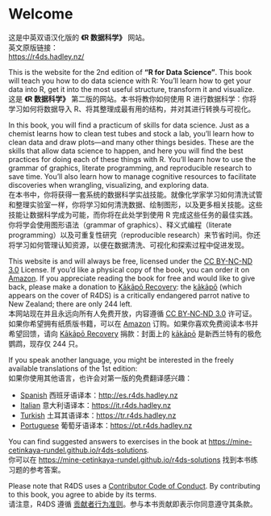 # Welcome {.unnumbered}

::: {.callout-tip}
这是中英双语汉化版的 **《R 数据科学》** 网站。   
英文原版链接：  
[https://r4ds.hadley.nz/](https://r4ds.hadley.nz/)
:::

This is the website for the 2nd edition of **"R for Data Science"**. This book will teach you how to do data science with R: You'll learn how to get your data into R, get it into the most useful structure, transform it and visualize.  
这是 **《R 数据科学》** 第二版的网站。本书将教你如何使用 R 进行数据科学：你将学习如何将数据导入 R、将其整理成最有用的结构，并对其进行转换与可视化。

In this book, you will find a practicum of skills for data science. Just as a chemist learns how to clean test tubes and stock a lab, you'll learn how to clean data and draw plots---and many other things besides. These are the skills that allow data science to happen, and here you will find the best practices for doing each of these things with R. You'll learn how to use the grammar of graphics, literate programming, and reproducible research to save time. You'll also learn how to manage cognitive resources to facilitate discoveries when wrangling, visualizing, and exploring data.  
在本书中，你将获得一套系统的数据科学实战技能。就像化学家学习如何清洗试管和整理实验室一样，你将学习如何清洗数据、绘制图形，以及更多相关技能。这些技能让数据科学成为可能，而你将在此处学到使用 R 完成这些任务的最佳实践。你将学会使用图形语法（grammar of graphics）、释义式编程（literate programming）以及可重复性研究（reproducible research）来节省时间。你还将学习如何管理认知资源，以便在数据清洗、可视化和探索过程中促进发现。

This website is and will always be free, licensed under the [CC BY-NC-ND 3.0](https://creativecommons.org/licenses/by-nc-nd/3.0/us/) License. If you'd like a physical copy of the book, you can order it on [Amazon](https://www.amazon.com/dp/1492097403?&tag=hadlwick-20). If you appreciate reading the book for free and would like to give back, please make a donation to [Kākāpō Recovery](https://www.doc.govt.nz/kakapo-donate): the [kākāpō](https://www.youtube.com/watch?v=9T1vfsHYiKY) (which appears on the cover of R4DS) is a critically endangered parrot native to New Zealand; there are only 244 left.  
本网站现在并且永远向所有人免费开放，内容遵循 [CC BY‑NC‑ND 3.0](https://creativecommons.org/licenses/by-nc-nd/3.0/us/) 许可证。如果你希望拥有纸质版书籍，可以在 [Amazon](https://www.amazon.com/dp/1492097403?&tag=hadlwick-20) 订购。如果你喜欢免费阅读本书并希望回馈，请向 [Kākāpō Recovery](https://www.doc.govt.nz/kakapo-donate) 捐款：封面上的 [kākāpō](https://www.youtube.com/watch?v=9T1vfsHYiKY) 是新西兰特有的极危鹦鹉，现存仅 244 只。

If you speak another language, you might be interested in the freely available translations of the 1st edition:  
如果你使用其他语言，也许会对第一版的免费翻译感兴趣：

* [Spanish](http://es.r4ds.hadley.nz)
  西班牙语译本：[http://es.r4ds.hadley.nz](http://es.r4ds.hadley.nz)
* [Italian](https://it.r4ds.hadley.nz)
  意大利语译本：[https://it.r4ds.hadley.nz](https://it.r4ds.hadley.nz)
* [Turkish](https://tr.r4ds.hadley.nz)
  土耳其语译本：[https://tr.r4ds.hadley.nz](https://tr.r4ds.hadley.nz)
* [Portuguese](https://pt.r4ds.hadley.nz)
  葡萄牙语译本：[https://pt.r4ds.hadley.nz](https://pt.r4ds.hadley.nz)

You can find suggested answers to exercises in the book at [https://mine-cetinkaya-rundel.github.io/r4ds-solutions](https://mine-cetinkaya-rundel.github.io/r4ds-solutions).  
你可以在 [https://mine-cetinkaya-rundel.github.io/r4ds-solutions](https://mine-cetinkaya-rundel.github.io/r4ds-solutions) 找到本书练习题的参考答案。

Please note that R4DS uses a [Contributor Code of Conduct](https://contributor-covenant.org/version/2/0/CODE_OF_CONDUCT.html). By contributing to this book, you agree to abide by its terms.  
请注意，R4DS 遵循 [贡献者行为准则](https://contributor-covenant.org/version/2/0/CODE_OF_CONDUCT.html)。参与本书贡献即表示你同意遵守其条款。

